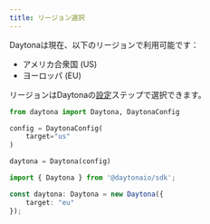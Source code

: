 ```yaml
---
title: リージョン選択
---
```



Daytonaは現在、以下のリージョンで利用可能です：

- アメリカ合衆国 (US)
- ヨーロッパ (EU)

リージョンはDaytonaの[設定](/docs/configuration)ステップで選択できます。

```python
from daytona import Daytona, DaytonaConfig

config = DaytonaConfig(
    target="us"
)

daytona = Daytona(config)
```

```typescript
import { Daytona } from '@daytonaio/sdk';

const daytona: Daytona = new Daytona({
    target: "eu"
});
```
